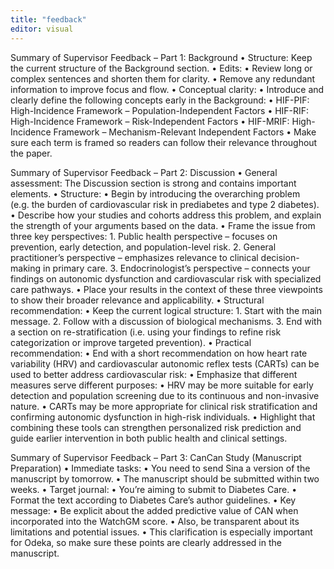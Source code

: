 ```yaml
---
title: "feedback"
editor: visual
---
```


Summary of Supervisor Feedback – Part 1: Background
• Structure: Keep the current structure of the Background section.
• Edits:
• Review long or complex sentences and shorten them for clarity.
• Remove any redundant information to improve focus and flow.
• Conceptual clarity:
• Introduce and clearly define the following concepts early in the Background:
• HIF-PIF: High-Incidence Framework – Population-Independent Factors
• HIF-RIF: High-Incidence Framework – Risk-Independent Factors
• HIF-MRIF: High-Incidence Framework – Mechanism-Relevant Independent Factors
• Make sure each term is framed so readers can follow their relevance throughout the paper.

Summary of Supervisor Feedback – Part 2: Discussion
• General assessment: The Discussion section is strong and contains important elements.
• Structure:
• Begin by introducing the overarching problem (e.g. the burden of cardiovascular risk in prediabetes and type 2 diabetes).
• Describe how your studies and cohorts address this problem, and explain the strength of your arguments based on the data.
• Frame the issue from three key perspectives:
1. Public health perspective – focuses on prevention, early detection, and population-level risk.
2. General practitioner’s perspective – emphasizes relevance to clinical decision-making in primary care.
3. Endocrinologist’s perspective – connects your findings on autonomic dysfunction and cardiovascular risk with specialized care pathways.
• Place your results in the context of these three viewpoints to show their broader relevance and applicability.
• Structural recommendation:
• Keep the current logical structure:
1. Start with the main message.
2. Follow with a discussion of biological mechanisms.
3. End with a section on re-stratification (i.e. using your findings to refine risk categorization or improve targeted prevention).
• Practical recommendation:
• End with a short recommendation on how heart rate variability (HRV) and cardiovascular autonomic reflex tests (CARTs) can be used to better address cardiovascular risk:
• Emphasize that different measures serve different purposes:
• HRV may be more suitable for early detection and population screening due to its continuous and non-invasive nature.
• CARTs may be more appropriate for clinical risk stratification and confirming autonomic dysfunction in high-risk individuals.
• Highlight that combining these tools can strengthen personalized risk prediction and guide earlier intervention in both public health and clinical settings.

Summary of Supervisor Feedback – Part 3: CanCan Study (Manuscript Preparation)
• Immediate tasks:
• You need to send Sina a version of the manuscript by tomorrow.
• The manuscript should be submitted within two weeks.
• Target journal:
• You’re aiming to submit to Diabetes Care.
• Format the text according to Diabetes Care’s author guidelines.
• Key message:
• Be explicit about the added predictive value of CAN when incorporated into the WatchGM score.
• Also, be transparent about its limitations and potential issues.
• This clarification is especially important for Odeka, so make sure these points are clearly addressed in the manuscript.


